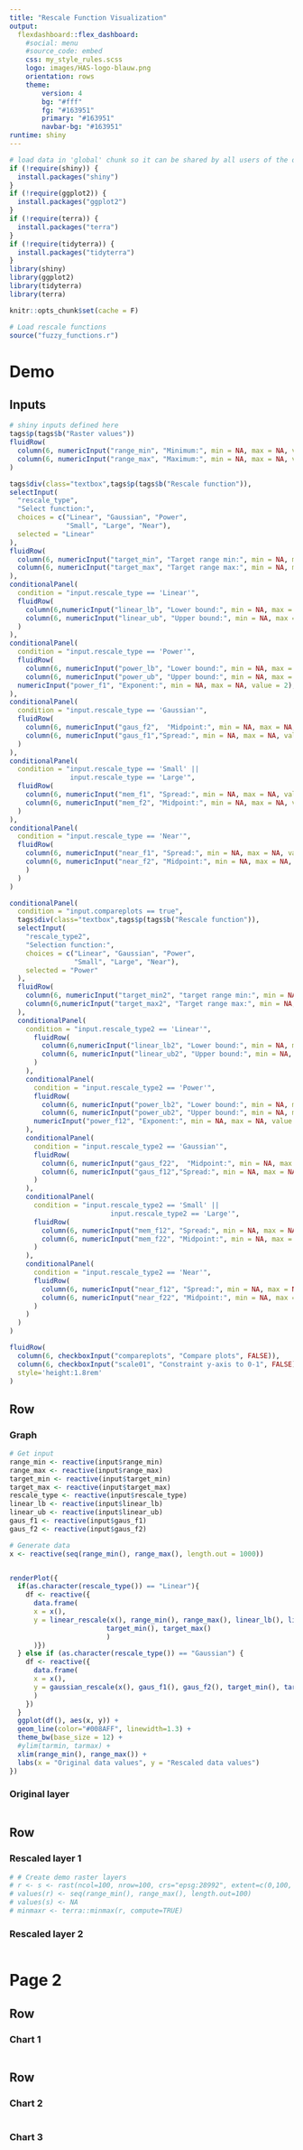 ```yaml
---
title: "Rescale Function Visualization"
output: 
  flexdashboard::flex_dashboard:
    #social: menu
    #source_code: embed
    css: my_style_rules.scss
    logo: images/HAS-logo-blauw.png
    orientation: rows
    theme: 
        version: 4
        bg: "#fff"
        fg: "#163951" 
        primary: "#163951"
        navbar-bg: "#163951"
runtime: shiny
---
```


```r
# load data in 'global' chunk so it can be shared by all users of the dashboard
if (!require(shiny)) {
  install.packages("shiny")
}
if (!require(ggplot2)) {
  install.packages("ggplot2")
}
if (!require(terra)) {
  install.packages("terra")
}
if (!require(tidyterra)) {
  install.packages("tidyterra")
}
library(shiny)
library(ggplot2)
library(tidyterra)
library(terra)

knitr::opts_chunk$set(cache = F)
```

```r
# Load rescale functions
source("fuzzy_functions.r")
```

Demo {data-icon="fa-map-o"}
=====================================  

Inputs {.sidebar data-width=450}
-------------------------------------
:::{.reduce_space}
:::{.textbox}

```r
# shiny inputs defined here
tags$p(tags$b("Raster values"))
fluidRow(
  column(6, numericInput("range_min", "Minimum:", min = NA, max = NA, value = 0)),
  column(6, numericInput("range_max", "Maximum:", min = NA, max = NA, value = 50))
)
```
:::

```r
tags$div(class="textbox",tags$p(tags$b("Rescale function")),
selectInput(
  "rescale_type",
  "Select function:",
  choices = c("Linear", "Gaussian", "Power",
              "Small", "Large", "Near"),
  selected = "Linear"
),
fluidRow(
  column(6, numericInput("target_min", "Target range min:", min = NA, max = NA, value = 0)),
  column(6, numericInput("target_max", "Target range max:", min = NA, max = NA, value = 1))
),
conditionalPanel(
  condition = "input.rescale_type == 'Linear'", 
  fluidRow(
    column(6,numericInput("linear_lb", "Lower bound:", min = NA, max = NA, value = 0)),
    column(6, numericInput("linear_ub", "Upper bound:", min = NA, max = NA, value = 50))
  )
),
conditionalPanel(
  condition = "input.rescale_type == 'Power'", 
  fluidRow(
    column(6, numericInput("power_lb", "Lower bound:", min = NA, max = NA, value = 0)),
    column(6, numericInput("power_ub", "Upper bound:", min = NA, max = NA, value = 50))),
  numericInput("power_f1", "Exponent:", min = NA, max = NA, value = 2),
),
conditionalPanel(
  condition = "input.rescale_type == 'Gaussian'",
  fluidRow(
    column(6, numericInput("gaus_f2",  "Midpoint:", min = NA, max = NA, value = 25)),
    column(6, numericInput("gaus_f1","Spread:", min = NA, max = NA, value = 0.01))
  )
),
conditionalPanel(
  condition = "input.rescale_type == 'Small' || 
               input.rescale_type == 'Large'",
  fluidRow(
    column(6, numericInput("mem_f1", "Spread:", min = NA, max = NA, value = 4)),
    column(6, numericInput("mem_f2", "Midpoint:", min = NA, max = NA, value = 15))
  )
),
conditionalPanel(
  condition = "input.rescale_type == 'Near'",
  fluidRow(
    column(6, numericInput("near_f1", "Spread:", min = NA, max = NA, value = 0.06)),
    column(6, numericInput("near_f2", "Midpoint:", min = NA, max = NA, value = 25))
    )
  )
)

```

```r
conditionalPanel(
  condition = "input.compareplots == true",
  tags$div(class="textbox",tags$p(tags$b("Rescale function")),
  selectInput(
    "rescale_type2",
    "Selection function:",
    choices = c("Linear", "Gaussian", "Power",
                "Small", "Large", "Near"),
    selected = "Power"
  ),
  fluidRow(
    column(6, numericInput("target_min2", "target range min:", min = NA, max = NA, value = 0)),
    column(6,numericInput("target_max2", "Target range max:", min = NA, max = NA, value = 1))
  ),
  conditionalPanel(
    condition = "input.rescale_type2 == 'Linear'", 
      fluidRow(
        column(6,numericInput("linear_lb2", "Lower bound:", min = NA, max = NA, value = 0)),
        column(6, numericInput("linear_ub2", "Upper bound:", min = NA, max = NA, value = 50))
      )
    ),
    conditionalPanel(
      condition = "input.rescale_type2 == 'Power'", 
      fluidRow(
        column(6, numericInput("power_lb2", "Lower bound:", min = NA, max = NA, value = 0)),
        column(6, numericInput("power_ub2", "Upper bound:", min = NA, max = NA, value = 50))),
      numericInput("power_f12", "Exponent:", min = NA, max = NA, value = 2),
    ),
    conditionalPanel(
      condition = "input.rescale_type2 == 'Gaussian'",
      fluidRow(
        column(6, numericInput("gaus_f22",  "Midpoint:", min = NA, max = NA, value = 25)),
        column(6, numericInput("gaus_f12","Spread:", min = NA, max = NA, value = 0.01))
      )
    ),
    conditionalPanel(
      condition = "input.rescale_type2 == 'Small' || 
                         input.rescale_type2 == 'Large'",
      fluidRow(
        column(6, numericInput("mem_f12", "Spread:", min = NA, max = NA, value = 4)),
        column(6, numericInput("mem_f22", "Midpoint:", min = NA, max = NA, value = 15))
      )
    ),
    conditionalPanel(
      condition = "input.rescale_type2 == 'Near'",
      fluidRow(
        column(6, numericInput("near_f12", "Spread:", min = NA, max = NA, value = 0.06)),
        column(6, numericInput("near_f22", "Midpoint:", min = NA, max = NA, value = 25))
      )
    )
  )
)
```

```r
fluidRow(
  column(6, checkboxInput("compareplots", "Compare plots", FALSE)),
  column(6, checkboxInput("scale01", "Constraint y-axis to 0-1", FALSE)),
  style='height:1.8rem'
)
```

:::

Row
-------------------------------------
    
### Graph

```r
# Get input
range_min <- reactive(input$range_min)
range_max <- reactive(input$range_max)
target_min <- reactive(input$target_min)
target_max <- reactive(input$target_max)
rescale_type <- reactive(input$rescale_type)
linear_lb <- reactive(input$linear_lb)
linear_ub <- reactive(input$linear_ub)
gaus_f1 <- reactive(input$gaus_f1)
gaus_f2 <- reactive(input$gaus_f2)

# Generate data
x <- reactive(seq(range_min(), range_max(), length.out = 1000))


renderPlot({
  if(as.character(rescale_type()) == "Linear"){
    df <- reactive({
      data.frame(
      x = x(),
      y = linear_rescale(x(), range_min(), range_max(), linear_lb(), linear_ub(),
                        target_min(), target_max()
                        )
      )})
  } else if (as.character(rescale_type()) == "Gaussian") {
    df <- reactive({
      data.frame(
      x = x(),
      y = gaussian_rescale(x(), gaus_f1(), gaus_f2(), target_min(), target_max())
      )
    })
  }
  ggplot(df(), aes(x, y)) +
  geom_line(color="#008AFF", linewidth=1.3) +
  theme_bw(base_size = 12) +
  #ylim(tarmin, tarmax) +
  xlim(range_min(), range_max()) +
  labs(x = "Original data values", y = "Rescaled data values")
})
```
    

 
### Original layer
    
```r
``` 

Row
-------------------------------------
    
### Rescaled layer 1
    
```r
# # Create demo raster layers
# r <- s <- rast(ncol=100, nrow=100, crs="epsg:28992", extent=c(0,100, 0, 100))
# values(r) <- seq(range_min(), range_max(), length.out=100)
# values(s) <- NA
# minmaxr <- terra::minmax(r, compute=TRUE)
```
    
### Rescaled layer 2

```r
```

Page 2 {data-orientation=rows}
=====================================     
   
Row {data-height=600}
-------------------------------------

### Chart 1

```r
```

Row {data-height=400}
-------------------------------------
   
### Chart 2

```r
```   
    
### Chart 3

```r
```